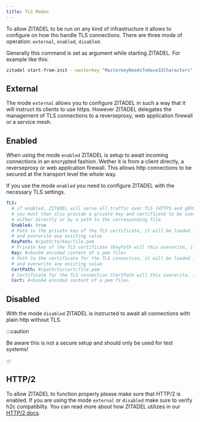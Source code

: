 ```yaml
---
title: TLS Modes
---
```


To allow ZITADEL to be run on any kind of infrastructure it allows to configure on how tho handle TLS connections.
There are three mode of operation: `external`, `enabled`, `disabled`.

Generally this command is set as argument while starting ZITADEL. For example like this:

```bash
zitadel start-from-init --masterkey "MasterkeyNeedsToHave32Characters" --tlsMode disabled
```

## External

The mode `external` allows you to configure ZITADEL in such a way that it will instruct its clients to use https.
However ZITADEL delegates the management of TLS connections to a reverseproxy, web application firewall or a service mesh.

## Enabled

When using the mode `enabled` ZITADEL is setup to await incoming connections in an encrypted fashion.
Wether it is from a client directly, a reverseproxy or web application firewall.
This allows http connections to be secured at the transport level the whole way.

If you use the mode `enabled` you need to configure ZITADEL with the necessary TLS settings.

```yaml
TLS:
  # if enabled, ZITADEL will serve all traffic over TLS (HTTPS and gRPC)
  # you must then also provide a private key and certificate to be used for the connection
  # either directly or by a path to the corresponding file
  Enabled: true
  # Path to the private key of the TLS certificate, it will be loaded into the Key
  # and overwrite any existing value
  KeyPath: #/path/to/key/file.pem
  # Private key of the TLS certificate (KeyPath will this overwrite, if specified)
  Key: #<bas64 encoded content of a pem file>
  # Path to the certificate for the TLS connection, it will be loaded into the Cert
  # and overwrite any existing value
  CertPath: #/path/to/cert/file.pem
  # Certificate for the TLS connection (CertPath will this overwrite, if specified)
  Cert: #<bas64 encoded content of a pem file>
```

## Disabled

With the mode `disabled` ZITADEL is instructed to await all connections with plain http without TLS.

:::caution

Be aware this is not a secure setup and should only be used for test systems!

:::

## HTTP/2

To allow ZITADEL to function properly please make sure that HTTP/2 is enabled. If you are using the mode `external` or `disabled` make sure to verify h2c compatibilty.
You can read more about how ZITADEL utilizes in our [HTTP/2 docs](/self-hosting/manage/http2).

